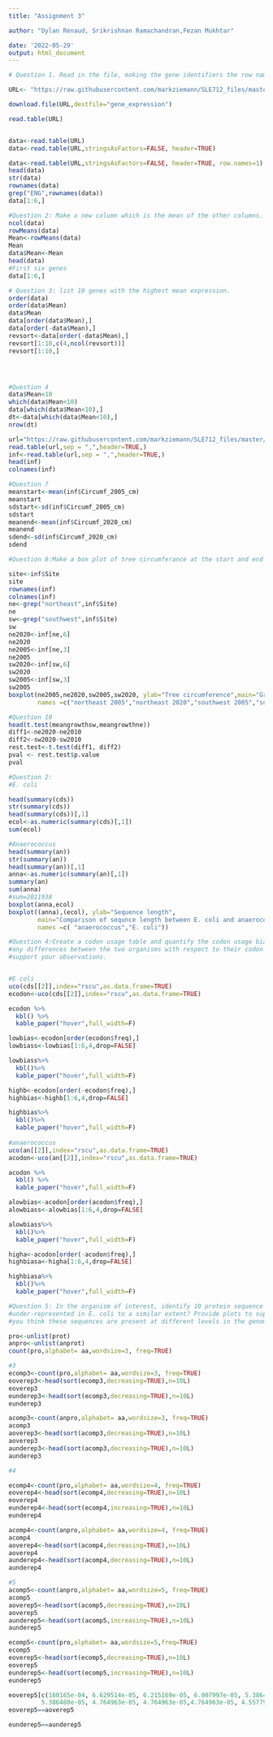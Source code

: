 ```yaml
---
title: "Assignment 3"

author: "Dylan Renaud, Srikrishnan Ramachandran,Fezan Mukhtar"

date: '2022-05-29'
output: html_document
---
```


```r
# Question 1. Read in the file, making the gene identifiers the row names. Show a table of values for the first six genes

URL<- "https://raw.githubusercontent.com/markziemann/SLE712_files/master/assessment_task3/bioinfo_asst3_part1_files/gene_expression.tsv"

download.file(URL,destfile="gene_expression")

read.table(URL)


data<-read.table(URL)
data<-read.table(URL,stringsAsFactors=FALSE, header=TRUE)

data<-read.table(URL,stringsAsFactors=FALSE, header=TRUE, row.names=1)
head(data)
str(data)
rownames(data)
grep("ENG",rownames(data))
data[1:6,]

```

```r
#Question 2: Make a new column which is the mean of the other columns. Show a table of values for the first six genes.
ncol(data)
rowMeans(data)
Mean<-rowMeans(data)
Mean
data$Mean<-Mean
head(data)
#First six genes
data[1:6,]

```





```r
# Question 3: list 10 genes with the highest mean expression.
order(data)
order(data$Mean)
data$Mean
data[order(data$Mean),]
data[order(-data$Mean),]
revsort<-data[order(-data$Mean),]
revsort[1:10,c(4,ncol(revsort))]
revsort[1:10,]





```


```r
#Question 4 
data$Mean<10
which(data$Mean<10)
data[which(data$Mean<10),]
dt<-data[which(data$Mean<10),]
nrow(dt)

```








```r
url="https://raw.githubusercontent.com/markziemann/SLE712_files/master/assessment_task3/bioinfo_asst3_part1_files/growth_data.csv"
read.table(url,sep = ",",header=TRUE,)
inf<-read.table(url,sep = ",",header=TRUE,)
head(inf)
colnames(inf)
```

```r
#Question 7
meanstart<-mean(inf$Circumf_2005_cm)
meanstart
sdstart<-sd(inf$Circumf_2005_cm)
sdstart
meanend<-mean(inf$Circumf_2020_cm)
meanend
sdend<-sd(inf$Circumf_2020_cm)
sdend

```





```r
#Question 8:Make a box plot of tree circumferance at the start and end of the study of both sites.

site<-inf$Site
site
rownames(inf)
colnames(inf)
ne<-grep("northeast",inf$Site)
ne
sw<-grep("southwest",inf$Site)
sw
ne2020<-inf[ne,6]
ne2020
ne2005<-inf[ne,3]
ne2005
sw2020<-inf[sw,6]
sw2020
sw2005<-inf[sw,3]
sw2005
boxplot(ne2005,ne2020,sw2005,sw2020, ylab="Tree circumference",main="Growth measurements", at=c(1,2,3,4),
        names =c("northeast 2005","northeast 2020","southwest 2005","southwest 2020"))
```

```r
#Question 10
head(t.test(meangrowthsw,meangrowthne))
diff1<-ne2020-ne2010
diff2<-sw2020-sw2010
rest.test<-t.test(diff1, diff2)
pval <- rest.test$p.value
pval
```


```r
#Question 2:
#E. coli

head(summary(cds))
str(summary(cds))
head(summary(cds))[,1]
ecol<-as.numeric(summary(cds)[,1])
sum(ecol)

#Anaerococcus
head(summary(an))
str(summary(an))
head(summary(an))[,1]
anna<-as.numeric(summary(an)[,1])
summary(an)
sum(anna)
#sum=2011938
boxplot(anna,ecol)
boxplot((anna),(ecol), ylab="Sequence length",
        main="Comparison of sequnce length between E. coli and anaerococcus",
        names =c( "anaerococcus","E. coli"))

```



```r
#Question 4:Create a codon usage table and quantify the codon usage bias among all coding sequences. Describe
#any differences between the two organisms with respect to their codon usage bias. Provide charts to
#support your observations.


#E coli
uco(cds[[2]],index="rscu",as.data.frame=TRUE)
ecodon<-uco(cds[[2]],index="rscu",as.data.frame=TRUE)

ecodon %>%
  kbl() %>%
  kable_paper("hover",full_width=F)

lowbias<-ecodon[order(ecodon$freq),]
lowbiass<-lowbias[1:6,4,drop=FALSE]

lowbiass%>%
  kbl()%>%
  kable_paper("hover",full_width=F)  

highb<-ecodon[order(-ecodon$freq),]
highbias<-highb[1:6,4,drop=FALSE]

highbias%>%
  kbl()%>%
  kable_paper("hover",full_width=F)  
 
#anaerococcus
uco(an[[2]],index="rscu",as.data.frame=TRUE)
acodon<-uco(an[[2]],index="rscu",as.data.frame=TRUE)

acodon %>%
  kbl() %>%
  kable_paper("hover",full_width=F)

alowbias<-acodon[order(acodon$freq),]
alowbiass<-alowbias[1:6,4,drop=FALSE]

alowbiass%>%
  kbl()%>%
  kable_paper("hover",full_width=F)  

higha<-acodon[order(-acodon$freq),]
highbiasa<-higha[1:6,4,drop=FALSE]

highbiasa%>%
  kbl()%>%
  kable_paper("hover",full_width=F)
```


```r
#Question 5: In the organism of interest, identify 10 protein sequence k-mers of length 3-5 which are the most over and under-represented k-mers in your organism of interest. Are these k-mers also over- and
#under-represented in E. coli to a similar extent? Provide plots to support your observations. Why do
#you think these sequences are present at different levels in the genomes of these organisms?

pro<-unlist(prot)
anpro<-unlist(anprot)
count(pro,alphabet= aa,wordsize=3, freq=TRUE)

#3
ecomp3<-count(pro,alphabet= aa,wordsize=3, freq=TRUE)
eoverep3<-head(sort(ecomp3,decreasing=TRUE),n=10L)
eoverep3
eunderep3<-head(sort(ecomp3,decreasing=TRUE),n=10L)
eunderep3

acomp3<-count(anpro,alphabet= aa,wordsize=3, freq=TRUE)
acomp3
aoverep3<-head(sort(acomp3,decreasing=TRUE),n=10L)
aoverep3
aunderep3<-head(sort(acomp3,decreasing=TRUE),n=10L)
aunderep3

#4

ecomp4<-count(pro,alphabet= aa,wordsize=4, freq=TRUE)
eoverep4<-head(sort(ecomp4,decreasing=TRUE),n=10L)
eoverep4
eunderep4<-head(sort(ecomp4,increasing=TRUE),n=10L)
eunderep4

acomp4<-count(anpro,alphabet= aa,wordsize=4, freq=TRUE)
acomp4
aoverep4<-head(sort(acomp4,decreasing=TRUE),n=10L)
aoverep4
aunderep4<-head(sort(acomp4,decreasing=TRUE),n=10L)
aunderep4

#5
acomp5<-count(anpro,alphabet= aa,wordsize=5, freq=TRUE)
acomp5
aoverep5<-head(sort(acomp5,decreasing=TRUE),n=10L)
aoverep5
aunderep5<-head(sort(acomp5,increasing=TRUE),n=10L)
aunderep5

ecomp5<-count(pro,alphabet= aa,wordsize=5,freq=TRUE)
ecomp5
eoverep5<-head(sort(ecomp5,decreasing=TRUE),n=10L)
eoverep5
eunderep5<-head(sort(ecomp5,increasing=TRUE),n=10L)
eunderep5

eoverep5[c(160165e-04, 6.629514e-05, 6.215169e-05, 6.007997e-05, 5.386480e-05,
         5.386480e-05, 4.764963e-05, 4.764963e-05,4.764963e-05, 4.557791e-05)]
eoverep5==aoverep5

eunderep5==aunderep5

```